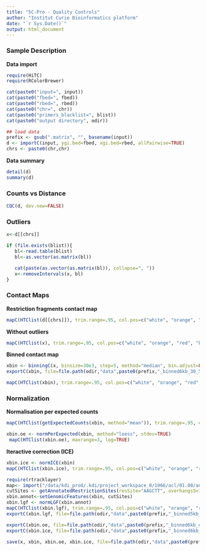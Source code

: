 ```yaml
---
title: "5C-Pro - Quality Controls"
author: "Institut Curie Bioinformatics platform"
date: "`r Sys.Date()`"
output: html_document
---
```


### Sample Description
**Data import**

```r
require(HiTC)
require(RColorBrewer)

cat(paste0("input=", input))
cat(paste0("fbed=", fbed))
cat(paste0("rbed=", rbed))
cat(paste0("chr=", chr))
cat(paste0("primers_blacklist=", blist))
cat(paste0("output directory", odir))

## load data                                                      
prefix <- gsub(".matrix", "", basename(input))
d <- importC(input, ygi.bed=fbed, xgi.bed=rbed, allPairwise=TRUE)
chrs <- paste0(chr,chr)

```
**Data summary**

```r

detail(d)
summary(d)

``` 

### Counts vs Distance

```r

CQC(d, dev.new=FALSE)

``` 

### Outliers

```r

x<-d[[chrs]]

if (file.exists(blist)){
   bl<-read.table(blist)	
   bl<-as.vector(as.matrix(bl))

   cat(paste(as.vector(as.matrix(bl)), collapse=", "))
   x<-removeIntervals(x, bl)
}

``` 

### Contact Maps

**Restriction fragments contact map**

```r

mapC(HTClist(d[[chrs]]), trim.range=.95, col.pos=c("white", "orange", "red", "black"))

``` 

**Without outliers**

```r

mapC(HTClist(x), trim.range=.95, col.pos=c("white", "orange", "red", "black"))

``` 

**Binned contact map**

```r

xbin <- binningC(x, binsize=30e3, step=5, method="median", bin.adjust=FALSE)
exportC(xbin, file=file.path(odir,"data",paste0(prefix,"_binned6kb_30_5")), use.names=TRUE)

mapC(HTClist(xbin), trim.range=.95, col.pos=c("white", "orange", "red", "black"))

``` 

### Normalization

**Normalisation per expected counts**

```r
mapC(HTClist(getExpectedCounts(xbin, method="mean")), trim.range=.95, col.pos=c("white", "orange", "red", "black"))
```

```r
xbin.oe <- normPerExpected(xbin, method="loess", stdev=TRUE)
 mapC(HTClist(xbin.oe), maxrange=3, log=TRUE)
```


**Iteractive correction (ICE)**

```r
xbin.ice <- normICE(xbin)
mapC(HTClist(xbin.ice), trim.range=.95, col.pos=c("white", "orange", "red", "black"))

```

<!--**Normalization by Local Genomic Features**-->

```r
require(rtracklayer)
map<- import("/data/kdi_prod/.kdi/project_workspace_0/1066/acl/01.00/annotations/wgEncodeCrgMapabilityAlign100mer.bigWig", format="BigWig")
cutSites <- getAnnotatedRestrictionSites(resSite="AAGCTT", overhangs5=1, chromosomes=chr, genomePack="BSgenome.Mmusculus.UCSC.mm9", wingc=200, mappability=map, winmap=500)
xbin.annot<-setGenomicFeatures(xbin, cutSites)
xbin.lgf <- normLGF(xbin.annot)
mapC(HTClist(xbin.lgf), trim.range=.95, col.pos=c("white", "orange", "red", "black"))
exportC(xbin.lgf, file=file.path(odir,"data",paste0(prefix,"_binned5kb_lgf")), use.names=TRUE)

```


```r
exportC(xbin.oe, file=file.path(odir,"data",paste0(prefix,"_binned6kb_oe")), use.names=TRUE)
exportC(xbin.ice, file=file.path(odir,"data",paste0(prefix,"_binned6kb_ice")), use.names=TRUE)

save(x, xbin, xbin.oe, xbin.ice, file=file.path(odir,"data",paste0(prefix,".RData")))
```
